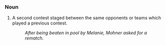 === Noun ===
#A second contest staged between the same opponents or teams which played a previous contest.
#:''After being beaten in pool by Melanie, Mohner asked for a rematch''.
